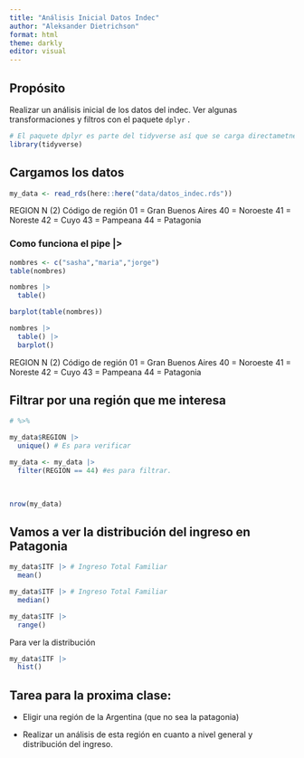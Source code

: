 ```yaml
---
title: "Análisis Inicial Datos Indec"
author: "Aleksander Dietrichson"
format: html
theme: darkly
editor: visual
---
```


## Propósito

Realizar un análisis inicial de los datos del indec. Ver algunas transformaciones y filtros con el paquete `dplyr` .

```r
# El paquete dplyr es parte del tidyverse así que se carga directametne junto con todo
library(tidyverse)
```

## Cargamos los datos

```r
my_data <- read_rds(here::here("data/datos_indec.rds"))
```

REGION N (2) Código de región 01 = Gran Buenos Aires 40 = Noroeste 41 = Noreste 42 = Cuyo 43 = Pampeana 44 = Patagonia

### Como funciona el pipe \|\>

```r
nombres <- c("sasha","maria","jorge")
table(nombres)
```

```r
nombres |>
  table()
```

```r
barplot(table(nombres))

nombres |> 
  table() |> 
  barplot()
```

REGION N (2) Código de región 01 = Gran Buenos Aires 40 = Noroeste 41 = Noreste 42 = Cuyo 43 = Pampeana 44 = Patagonia

## Filtrar por una región que me interesa

```r
# %>% 

my_data$REGION |> 
  unique() # Es para verificar

my_data <- my_data |>
  filter(REGION == 44) #es para filtrar.
  
  
```

```r
nrow(my_data)
```

## Vamos a ver la distribución del ingreso en Patagonia

```r
my_data$ITF |> # Ingreso Total Familiar
  mean()
```

```r
my_data$ITF |> # Ingreso Total Familiar
  median()
```

```r
my_data$ITF |> 
  range()
```

Para ver la distribución

```r
my_data$ITF |> 
  hist()
```

## Tarea para la proxima clase:

-   Eligir una región de la Argentina (que no sea la patagonia)

-   Realizar un análisis de esta región en cuanto a nivel general y distribución del ingreso.
